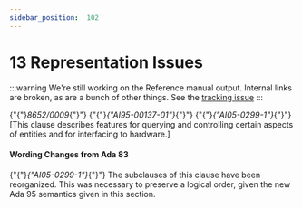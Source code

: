 ---
sidebar_position:  102
---

# 13 Representation Issues

:::warning
We're still working on the Reference manual output.  Internal links are broken,
as are a bunch of other things.
See the [tracking issue](https://github.com/ada-lang-io/ada-lang-io/issues/20)
:::


<p>{"{"}<em>8652/0009</em>{"}"} {"{"}<em>{"AI95-00137-01"}</em>{"}"} {"{"}<em>{"AI05-0299-1"}</em>{"}"} [This clause describes features for querying and controlling certain aspects of entities and for interfacing to hardware.] <br /></p>


#### Wording Changes from Ada 83

<Admonition type="aarm" aarm="note" title="Note: ">
{"{"}<em>{"AI05-0299-1"}</em>{"}"} The subclauses of this clause have been reorganized. This was necessary to preserve a logical order, given the new Ada 95 semantics given in this section. <br /></Admonition>

